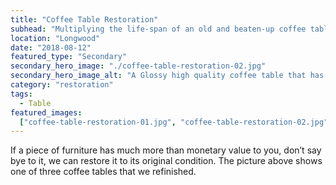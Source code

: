 ```yaml
---
title: "Coffee Table Restoration"
subhead: "Multiplying the life-span of an old and beaten-up coffee table."
location: "Longwood"
date: "2018-08-12"
featured_type: "Secondary"
secondary_hero_image: "./coffee-table-restoration-02.jpg"
secondary_hero_image_alt: "A Glossy high quality coffee table that has been restored to look brand new"
category: "restoration"
tags:
  - Table
featured_images:
  ["coffee-table-restoration-01.jpg", "coffee-table-restoration-02.jpg"]
---
```


If a piece of furniture has much more than monetary value to you, don’t say bye to it, we can restore it to its original condition. The picture above shows one of three coffee tables that we refinished.
